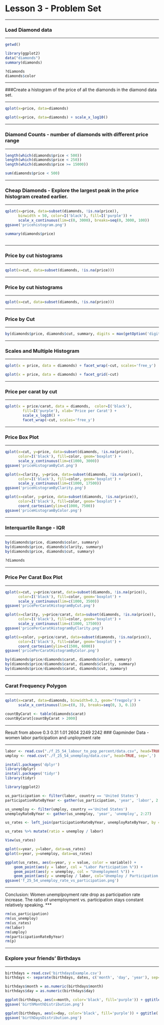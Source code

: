 Lesson 3 - Problem Set
========================================================
***
###  Load Diamond data

***
```r
getwd()

library(ggplot2)
data("diamonds")
summary(diamonds)

?diamonds
diamonds$color

```

***
###Create a histogram of the price of all the diamonds in the diamond data set.

***
```r
qplot(x=price, data=diamonds)

qplot(x=price, data=diamonds) + scale_x_log10()
```
***
### Diamond Counts - number of diamonds with different price range

***

```r
length(which(diamonds$price < 500))
length(which(diamonds$price < 250))
length(which(diamonds$price >= 15000))

sum(diamonds$price < 500)
```

***
### Cheap Diamonds - Explore the largest peak in the price histogram created earlier.

***

```r
qplot(x=price, data=subset(diamonds, !is.na(price)),   
      binwidth = 50, color=I('black'), fill=I('purple')) + 
      scale_x_continuous(lim=c(0, 3000), breaks=seq(0, 3000, 100))
ggsave('pricehistogram.png')

summary(diamonds$price)
    
```

***
### Price by cut histograms

***

```r
qplot(x=cut, data=subset(diamonds, !is.na(price)))

```


***
### Price by cut histograms

***

```r
qplot(x=cut, data=subset(diamonds, !is.na(price)))

```



***
### Price by Cut

***

```r
by(diamonds$price, diamonds$cut, summary, digits = max(getOption('digits')))

```

***
### Scales and Multiple Histogram

***

```r
qplot(x = price, data = diamonds) + facet_wrap(~cut, scales='free_y')


```
```r
qplot(x = price, data = diamonds) + facet_grid(~cut)
```

***
### Price per carat by cut

***

```r
qplot(x = price/carat, data = diamonds,  color=I('black'),  
        fill=I('purple'), xlab='Price per Carat') + 
        scale_x_log10() + 
        facet_wrap(~cut, scales='free_y')

```

***
### Price Box Plot

***

```r
qplot(x=cut, y=price, data=subset(diamonds, !is.na(price)),
      color=I('black'), fill=color, geom='boxplot') +
      scale_y_continuous(lim=c(1000, 3000))
ggsave('priceHistogramByCut.png')

```

```r
qplot(x=clarity, y=price, data=subset(diamonds, !is.na(price)),
      color=I('black'), fill=color, geom='boxplot') +
      scale_y_continuous(lim=c(1000, 17500))
ggsave('priceHistogramByClarity.png')
```

```r
qplot(x=color, y=price, data=subset(diamonds, !is.na(price)),
      color=I('black'), fill=color, geom='boxplot') +
      coord_cartesian(ylim=c(1000, 7500))
ggsave('priceHistogramByColor.png')
```

***
### Interquartile Range - IQR

***

```r
by(diamonds$price, diamonds$color, summary)
by(diamonds$price, diamonds$clarity, summary)
by(diamonds$price, diamonds$cut, summary)

?diamonds
```

***
### Price Per Carat Box Plot

***

```r
qplot(x=cut, y=price/carat, data=subset(diamonds, !is.na(price)),
      color=I('black'), fill=color, geom='boxplot') +
      scale_y_continuous(lim=c(1000, 3500))
ggsave('pricePerCaratHistogramByCut.png')

```

```r
qplot(x=clarity, y=price/carat, data=subset(diamonds, !is.na(price)),
      color=I('black'), fill=color, geom='boxplot') +
      scale_y_continuous(lim=c(1000, 17500))
ggsave('pricePerCaratHistogramByClarity.png')
```

```r
qplot(x=color, y=price/carat, data=subset(diamonds, !is.na(price)),
      color=I('black'), fill=color, geom='boxplot') +
      coord_cartesian(ylim=c(1500, 6000))
ggsave('pricePerCaratHistogramByColor.png')

```

```r
by(diamonds$price/diamonds$carat, diamonds$color, summary)
by(diamonds$price/diamonds$carat, diamonds$clarity, summary)
by(diamonds$price/diamonds$carat, diamonds$cut, summary)
```


***
### Carat Frequency Polygon

***

```r
qplot(x=carat, data=diamonds, binwidth=0.3, geom='freqpoly') +
      scale_x_continuous(lim=c(0, 3), breaks=seq(0, 3, 0.1))

```

```r
countByCarat <- table(diamonds$carat)
countByCarat[countByCarat > 2000] 
```
***
Result from above
 0.3 0.31 1.01 
2604 2249 2242 
***
***
### Gapminder Data - women labor participation and unployment rate

***

```r

labor <- read.csv("./f_25_54_labour_to_pop_percent/data.csv", head=TRUE, sep=',')
umploy <- read.csv("./f_25_54_unemploy/data.csv", head=TRUE, sep=',')

```

```r
install.packages('dplyr')
library(dplyr)
install.packages('tidyr')
library(tidyr)

library(ggplot2)
```

```r
us_participation <- filter(labor, country == 'United States')
participationRateByYear <- gather(us_participation, 'year', 'labor', 2:30)

us_unemploy <- filter(umploy, country =='United States')
unemployRateByYear <- gather(us_unemploy, 'year', 'unemploy', 2:27)

us_rates <- left_join(participationRateByYear, unemployRateByYear, by = 'year')

us_rates %>% mutate(ratio = unemploy / labor)

View(us_rates)
```

```r
qplot(x=year, y=labor, data=us_rates)
qplot(x=year, y=unemploy, data=us_rates)

ggplot(us_rates, aes(x=year, y = value, color = variable)) + 
    geom_point(aes(y = labor, col = "Labor Participation %")) + 
    geom_point(aes(y = unemploy, col = "Unemployment %")) +
    geom_point(aes(y = unemploy / labor, col='Unemploy / Participation'))
ggsave('f_25_54_unemploy_rate_vs_participation.png')
```
***
Conclusion: Women unemplpoyment rate drop as participation rate increase.  The ratio of unemployment vs. participation stays constant relatively speaking.
***
```r
rm(us_participation)
rm(us_unemploy)
rm(us_rates)
rm(labor)
rm(umploy)
rm(participationRateByYear)
rm(p)

```

***
### Explore your friends' Birthdays

***

```r
birthdays = read.csv('birthdaysExample.csv')
birthdays <- separate(birthdays, dates, c('month', 'day', 'year'), sep='/')

```

```r
birthdays$month = as.numeric(birthdays$month)
birthdays$day = as.numeric(birthdays$day)

ggplot(birthdays, aes(x=month, color='black', fill='purple')) + ggtitle('Birth Months Distribution') + geom_bar() + scale_x_discrete('month')
ggsave('birthMonthDistribution.png')

ggplot(birthdays, aes(x=day, color='black', fill='purple')) + ggtitle('Birth Days Distribution') + geom_bar() + scale_x_discrete('day')
ggsave('birthDaysDistribution.png')
```



